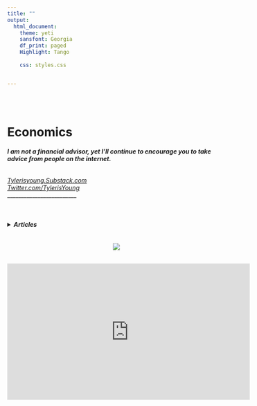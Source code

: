 ```yaml
---
title: ""
output:
  html_document:
    theme: yeti
    sansfont: Georgia
    df_print: paged
    Highlight: Tango
    
    css: styles.css


---
```


<br>
<br>

<h1>**Economics**</h1> 
<h6>
***I am not a financial advisor, yet I'll continue to encourage you to take advice from people on the internet.***
</h6>

*[Tylerisyoung.Substack.com](https://tylerisyoung.substack.com/?target=_blank)   
[Twitter.com/TylerisYoung](https://twitter.com/Tylerisyoung/?tagets=_blank)*  
 _________________________
 
 <br>
<h4>
<details><summary>***Articles***</summary>
[ ](./n/a.html)  

<br>

<details><summary>***Investing***</summary>
[ ](./n/a.html)  

[*Bitcoin Technical Analysis (Ongonig)*](./bitcoinTA.html) 

<!---



[*Silver*](./bitcoi.html) (Coming Soon) 

[*Uranium*](./bitcoi.html) (Coming Soon) 

[*NYSE Picks*](./bitcoi.html) (Coming Soon) 

[*Emerging Markets*](./bitcoi.html) (Coming Soon) 

[*Sharpe Ratio*](./bitcoi.html) (Coming Soon) 

[*Portfolio Construction*](./bitcoi.html) (Coming Soon) 

--->

</details>

<br>

  <details><summary>***Macro***</summary>
  [ ](./n/a.html)  

[*Modern Monetary Theory - Slow at first, then all at once.*](./mmt.html)   

<!---

[*The Green New Deal Makes No Sense*](./bitcoi.html) (Coming Soon) 

[*The Macro Picture*](./bitcoi.html) (coming Soon)

[*Inflation*](./bitcoi.html) (Coming Soon)   

[*Deflation*](./bitcoi.html) (Coming Soon) 

[*Stagflation*](./bitcoi.html) (Coming Soon) 

--->

</details>
</details>
</h4>

<center>
 <br>
 ![](images/TheWisdomofEconomics.png)
 
 <br>
 <iframe width="560" height="315" src="https://www.youtube.com/embed/9iA52aN510Y" title="YouTube video player" frameborder="0" allow="accelerometer; autoplay; clipboard-write; encrypted-media; gyroscope; picture-in-picture" allowfullscreen></iframe>